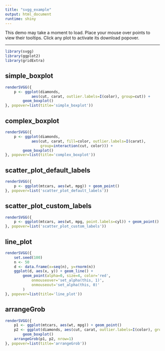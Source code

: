 ---
title: "svgg_example"
output: html_document
runtime: shiny
---

This demo may take a moment to load. Place your mouse over points to view their tooltips. Click any plot to activate its download popover.


------------------------

```{r, include=FALSE, cache=FALSE, echo=FALSE}
library(svgg)
library(ggplot2)
library(gridExtra)

```


## simple_boxplot

```{r}
renderSVGG({
    p <- ggplot(diamonds, 
            aes(cut, carat, outlier.labels=I(color), group=cut)) + 
        geom_boxplot()
}, popover=list(title='simple_boxplot'))
```

## complex_boxplot

```{r}
renderSVGG({
    p <- ggplot(diamonds, 
            aes(cut, carat, fill=color, outlier.labels=I(carat), 
                group=interaction(cut, color))) + 
        geom_boxplot()
}, popover=list(title='complex_boxplot'))
```

## scatter_plot_default_labels

```{r}
renderSVGG({
    p <- ggplot(mtcars, aes(wt, mpg)) + geom_point()
}, popover=list('scatter_plot_default_labels'))
```

## scatter_plot_custom_labels

```{r}
renderSVGG({
    p <- ggplot(mtcars, aes(wt, mpg, point.labels=cyl)) + geom_point()
}, popover=list('scatter_plot_custom_labels'))
```

## line_plot

```{r}
renderSVGG({
    set.seed(100)
    n <- 50
    d <- data.frame(x=seq(n), y=rnorm(n))
    ggplot(d, aes(x, y)) + geom_line() + 
        geom_point(alpha=0, size=4, color='red', 
            onmouseover='set_alpha(this, 1)', 
            onmouseout='set_alpha(this, 0)'
        )
}, popover=list(title='line_plot'))
```

## arrangeGrob

```{r}
renderSVGG({
    p1 <- ggplot(mtcars, aes(wt, mpg)) + geom_point()
    p2 <- ggplot(diamonds, aes(cut, carat, outlier.labels=I(color), group=cut)) + 
        geom_boxplot()
    arrangeGrob(p1, p2, nrow=1)
}, popover=list(title='arrangeGrob'))
```

